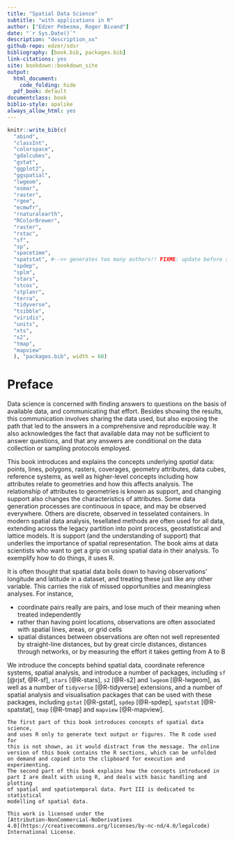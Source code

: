 ```yaml
---
title: "Spatial Data Science"
subtitle: "with applications in R"
author: ["Edzer Pebesma, Roger Bivand"]
date: "`r Sys.Date()`"
description: "description_xx"
github-repo: edzer/sdsr
bibliography: [book.bib, packages.bib]
link-citations: yes
site: bookdown::bookdown_site
output:
  html_document:
    code_folding: hide
  pdf_book: default
documentclass: book
biblio-style: apalike
always_allow_html: yes
---
```


```r
knitr::write_bib(c(
  "abind",
  "classInt",
  "colorspace",
  "gdalcubes",
  "gstat",
  "ggplot2",
  "ggspatial",
  "lwgeom",
  "osmar", 
  "raster",
  "rgee",
  "ecmwfr",
  "rnaturalearth",
  "RColorBrewer",
  "raster",
  "rstac",
  "sf", 
  "sp",
  "spacetime",
  "spatstat", #-->> generates too many authors!! FIXME: update before submit!
  "spdep",
  "splm",
  "stars",
  "stcos",
  "stplanr", 
  "terra",
  "tidyverse",
  "tsibble",
  "viridis",
  "units",
  "xts",
  "s2",
  "tmap",
  "mapview"
  ), "packages.bib", width = 60)
```

# Preface {-}

Data science is concerned with finding answers to questions on the
basis of available data, and communicating that effort. Besides
showing the results, this communication involves sharing the data
used, but also exposing the path that led to the answers in a
comprehensive and reproducible way. It also acknowledges the fact 
that available data may not be sufficient to answer questions, and 
that any answers are conditional on the data collection or sampling 
protocols employed.

This book introduces and explains the concepts underlying
_spatial_ data: points, lines, polygons, rasters, coverages, geometry
attributes, data cubes, reference systems, as well as higher-level
concepts including how attributes relate to geometries and how
this affects analysis. The relationship of attributes to geometries
is known as support, and changing support also changes the 
characteristics of attributes. Some data generation processes are
continuous in space, and may be observed everywhere. Others are 
discrete, observed in tesselated containers. In modern spatial data
analysis, tesellated methods are often used for all data, extending 
across the legacy partition into point process, geostatistical and 
lattice models. It is support (and the understanding of support) that
underlies the importance of spatial representation. The book aims 
at data scientists who want to get a grip on using spatial data 
in their analysis. To exemplify how to do things, it uses R.

It is often thought that spatial data boils down to having
observations' longitude and latitude in a dataset, and treating these
just like any other variable. This carries the risk of missed 
opportunities and meaningless analyses. For instance,

* coordinate pairs really are pairs, and lose much of their meaning 
when treated independently
* rather than having point locations, observations are often 
associated with spatial lines, areas, or grid cells
* spatial distances between observations are often not well
represented by straight-line distances, but by great circle
distances, distances through networks, or by measuring the effort
it takes getting from A to B

We introduce the concepts behind spatial data, coordinate reference
systems, spatial analysis, and introduce a number of packages,
including `sf` [@rjsf, @R-sf], `stars` [@R-stars], `s2` [@R-s2]
and `lwgeom` [@R-lwgeom], 
as well as a number of `tidyverse` [@R-tidyverse] extensions, and a number of
spatial analysis and visualisation packages that can be used with these packages,
including `gstat` [@R-gstat], `spdep` [@R-spdep], `spatstat` [@R-spatstat],
`tmap` [@R-tmap] and `mapview` [@R-mapview].

```asis
The first part of this book introduces concepts of spatial data science,
and uses R only to generate text output or figures. The R code used for
this is not shown, as it would distract from the message. The online
version of this book contains the R sections, which can be unfolded
on demand and copied into the clipboard for execution and experimenting.
The second part of this book explains how the concepts introduced in
part I are dealt with using R, and deals with basic handling and plotting
of spatial and spatiotemporal data. Part III is dedicated to statistical
modelling of spatial data.
```

```asis
This work is licensed under the
[Attribution-NonCommercial-NoDerivatives
4.0](https://creativecommons.org/licenses/by-nc-nd/4.0/legalcode)
International License.
```

